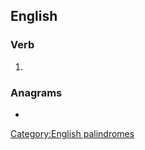 ==English==

===Verb===
{{head|en|verb form}}

# {{en-past of|dere}}

===Anagrams===
* {{anagrams|en|dreed|edder}}

[[Category:English palindromes]]